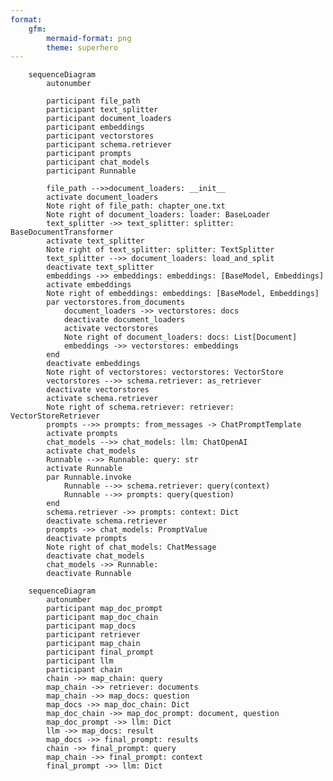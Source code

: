 ```yaml
---
format:
    gfm:
        mermaid-format: png
        theme: superhero
---
```


```mermaid
    sequenceDiagram
        autonumber

        participant file_path
        participant text_splitter
        participant document_loaders
        participant embeddings
        participant vectorstores
        participant schema.retriever
        participant prompts
        participant chat_models
        participant Runnable

        file_path -->>document_loaders: __init__
        activate document_loaders
        Note right of file_path: chapter_one.txt 
        Note right of document_loaders: loader: BaseLoader
        text_splitter ->> text_splitter: splitter: BaseDocumentTransformer
        activate text_splitter
        Note right of text_splitter: splitter: TextSplitter
        text_splitter -->> document_loaders: load_and_split
        deactivate text_splitter
        embeddings ->> embeddings: embeddings: [BaseModel, Embeddings]
        activate embeddings
        Note right of embeddings: embeddings: [BaseModel, Embeddings]
        par vectorstores.from_documents
            document_loaders ->> vectorstores: docs
            deactivate document_loaders
            activate vectorstores
            Note right of document_loaders: docs: List[Document]
            embeddings ->> vectorstores: embeddings
        end
        deactivate embeddings
        Note right of vectorstores: vectorstores: VectorStore
        vectorstores -->> schema.retriever: as_retriever
        deactivate vectorstores
        activate schema.retriever
        Note right of schema.retriever: retriever: VectorStoreRetriever
        prompts -->> prompts: from_messages -> ChatPromptTemplate
        activate prompts
        chat_models -->> chat_models: llm: ChatOpenAI
        activate chat_models
        Runnable -->> Runnable: query: str
        activate Runnable
        par Runnable.invoke
            Runnable -->> schema.retriever: query(context)
            Runnable -->> prompts: query(question)
        end
        schema.retriever ->> prompts: context: Dict
        deactivate schema.retriever
        prompts ->> chat_models: PromptValue
        deactivate prompts
        Note right of chat_models: ChatMessage
        deactivate chat_models
        chat_models ->> Runnable: 
        deactivate Runnable
```

```mermaid
    sequenceDiagram
        autonumber
        participant map_doc_prompt
        participant map_doc_chain
        participant map_docs
        participant retriever
        participant map_chain
        participant final_prompt
        participant llm
        participant chain
        chain ->> map_chain: query
        map_chain ->> retriever: documents
        map_chain ->> map_docs: question
        map_docs ->> map_doc_chain: Dict
        map_doc_chain ->> map_doc_prompt: document, question
        map_doc_prompt ->> llm: Dict
        llm ->> map_docs: result
        map_docs ->> final_prompt: results
        chain ->> final_prompt: query
        map_chain ->> final_prompt: context
        final_prompt ->> llm: Dict
```